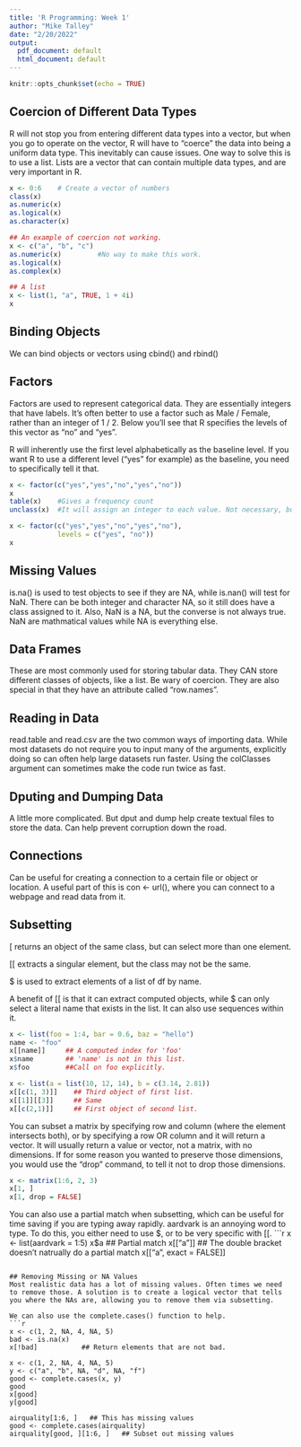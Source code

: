 ```yaml
---
title: 'R Programming: Week 1'
author: "Mike Talley"
date: "2/20/2022"
output:
  pdf_document: default
  html_document: default
---
```


```r
knitr::opts_chunk$set(echo = TRUE)
```

## Coercion of Different Data Types

R will not stop you from entering different data types into a vector, but when you go to operate on the vector, R will have to "coerce" the data into being a uniform data type. This inevitably can cause issues. One way to solve this is to use a list. Lists are a vector that can contain multiple data types, and are very important in R.
```r
x <- 0:6    # Create a vector of numbers
class(x)    
as.numeric(x)
as.logical(x)
as.character(x)

## An example of coercion not working.
x <- c("a", "b", "c")
as.numeric(x)         #No way to make this work.
as.logical(x)         
as.complex(x)

## A list
x <- list(1, "a", TRUE, 1 + 4i)
x
```
## Binding Objects
We can bind objects or vectors using cbind() and rbind()

## Factors
Factors are used to represent categorical data. They are essentially integers that have labels. It's often better to use a factor such as Male / Female, rather than an integer of 1 / 2. Below you'll see that R specifies the levels of this vector as "no" and "yes".

R will inherently use the first level alphabetically as the baseline level. If you want R to use a different level ("yes" for example) as the baseline, you need to specifically tell it that. 

```r
x <- factor(c("yes","yes","no","yes","no"))
x
table(x)    #Gives a frequency count
unclass(x)  #It will assign an integer to each value. Not necessary, but useful to know. 

x <- factor(c("yes","yes","no","yes","no"),
            levels = c("yes", "no"))
x
```
## Missing Values
is.na() is used to test objects to see if they are NA, while is.nan() will test for NaN. There can be both integer and character NA, so it still does have a class assigned to it. Also, NaN is a NA, but the converse is not always true. NaN are mathmatical values while NA is everything else. 

## Data Frames
These are most commonly used for storing tabular data. They CAN store different classes of objects, like a list. Be wary of coercion. They are also special in that they have an attribute called "row.names".

## Reading in Data
read.table and read.csv are the two common ways of importing data. While most datasets do not require you to input many of the arguments, explicitly doing so can often help large datasets run faster. Using the colClasses argument can sometimes make the code run twice as fast. 

## Dputing and Dumping Data
A little more complicated. But dput and dump help create textual files to store the data. Can help prevent corruption down the road. 

## Connections
Can be useful for creating a connection to a certain file or object or location. A useful part of this is con <- url(), where you can connect to a webpage and read data from it. 

## Subsetting
[ returns an object of the same class, but can select more than one element.

[[ extracts a singular element, but the class may not be the same.

$ is used to extract elements of a list of df by name.

A benefit of [[ is that it can extract computed objects, while $ can only select a literal name that exists in the list. It can also use sequences within it. 
```r
x <- list(foo = 1:4, bar = 0.6, baz = "hello")
name <- "foo"
x[[name]]     ## A computed index for 'foo'
x$name        ## 'name' is not in this list.
x$foo         ##Call on foo explicitly.

x <- list(a = list(10, 12, 14), b = c(3.14, 2.81))
x[[c(1, 3)]]    ## Third object of first list.
x[[1]][[3]]     ## Same
x[[c(2,1)]]     ## First object of second list.
```
You can subset a matrix by specifying row and column (where the element intersects both), or by specifying a row OR column and it will return a vector. It will usually return a value or vector, not a matrix, with no dimensions. If for some reason you wanted to preserve those dimensions, you would use the "drop" command, to tell it not to drop those dimensions. 
```r
x <- matrix(1:6, 2, 3)
x[1, ]
x[1, drop = FALSE]
```

You can also use a partial match when subsetting, which can be useful for time saving if you are typing away rapidly. aardvark is an annoying word to type. To do this, you either need to use $, or to be very specific with [[.
```r
x <- list(aardvark = 1:5)
x$a         ## Partial match
x[["a"]]    ## The double bracket doesn't natrually do a partial match
x[["a", exact = FALSE]]
```

## Removing Missing or NA Values
Most realistic data has a lot of missing values. Often times we need to remove those. A solution is to create a logical vector that tells you where the NAs are, allowing you to remove them via subsetting. 

We can also use the complete.cases() function to help.
```r
x <- c(1, 2, NA, 4, NA, 5)
bad <- is.na(x)
x[!bad]           ## Return elements that are not bad.

x <- c(1, 2, NA, 4, NA, 5)
y <- c("a", "b", NA, "d", NA, "f")
good <- complete.cases(x, y)
good
x[good]
y[good]

airquality[1:6, ]   ## This has missing values
good <- complete.cases(airquality)
airquality[good, ][1:6, ]   ## Subset out missing values
```


